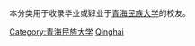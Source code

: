 {{Catnav|頁面分類|人物|校友|大學校友|中國大學校友|中華人民共和國大學校友}}

本分类用于收录毕业或肄业于[[青海民族大学|青海民族大学]]的校友。

[[Category:青海民族大学|Category:青海民族大学]]
[[Category:青海高校校友|Qinghai]]